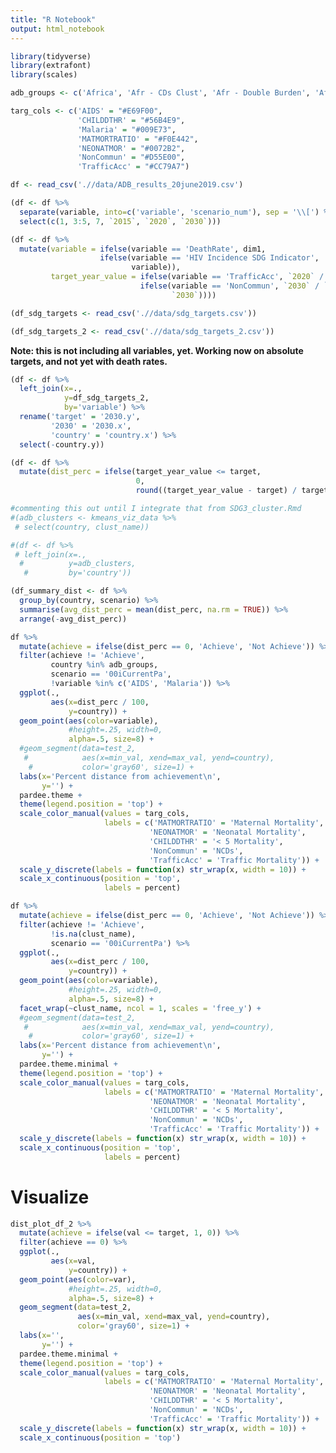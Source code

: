 ```yaml
---
title: "R Notebook"
output: html_notebook
---
```


```r
library(tidyverse)
library(extrafont)
library(scales)
```

```r
adb_groups <- c('Africa', 'Afr - CDs Clust', 'Afr - Double Burden', 'Afr - NCDs & HIV', 'Afr - NCDs Clust')
```

```r
targ_cols <- c('AIDS' = "#E69F00", 
               'CHILDDTHR' = "#56B4E9",
               'Malaria' = "#009E73",
               'MATMORTRATIO' = "#F0E442",
               'NEONATMOR' = "#0072B2",
               'NonCommun' = "#D55E00",
               'TrafficAcc' = "#CC79A7")
```

```r
df <- read_csv('.//data/ADB_results_20june2019.csv')
```

```r
(df <- df %>% 
  separate(variable, into=c('variable', 'scenario_num'), sep = '\\[') %>% 
  select(c(1, 3:5, 7, `2015`, `2020`, `2030`)))
```

```r
(df <- df %>% 
  mutate(variable = ifelse(variable == 'DeathRate', dim1, 
                    ifelse(variable == 'HIV Incidence SDG Indicator', 'AIDS', 
                           variable)),
         target_year_value = ifelse(variable == 'TrafficAcc', `2020` / `2015`, 
                             ifelse(variable == 'NonCommun', `2030` / `2015`, 
                                    `2030`))))
```

```r
(df_sdg_targets <- read_csv('.//data/sdg_targets.csv'))
```

```r
(df_sdg_targets_2 <- read_csv('.//data/sdg_targets_2.csv'))
```


**Note: this is not including all variables, yet. Working now on absolute targets, and not yet with death rates.**

```r
(df <- df %>% 
  left_join(x=.,
            y=df_sdg_targets_2,
            by='variable') %>% 
  rename('target' = '2030.y',
         '2030' = '2030.x',
         'country' = 'country.x') %>% 
  select(-country.y))
```


```r
(df <- df %>% 
  mutate(dist_perc = ifelse(target_year_value <= target, 
                            0, 
                            round((target_year_value - target) / target * 100, 3))))
```



```r
#commenting this out until I integrate that from SDG3_cluster.Rmd
#(adb_clusters <- kmeans_viz_data %>% 
 # select(country, clust_name))
```

```r
#(df <- df %>% 
 # left_join(x=.,
  #          y=adb_clusters,
   #         by='country'))
```


```r
(df_summary_dist <- df %>% 
  group_by(country, scenario) %>% 
  summarise(avg_dist_perc = mean(dist_perc, na.rm = TRUE)) %>% 
  arrange(-avg_dist_perc))
```

```r
df %>% 
  mutate(achieve = ifelse(dist_perc == 0, 'Achieve', 'Not Achieve')) %>% 
  filter(achieve != 'Achieve',
         country %in% adb_groups,
         scenario == '00iCurrentPa',
         !variable %in% c('AIDS', 'Malaria')) %>% 
  ggplot(.,
         aes(x=dist_perc / 100, 
             y=country)) + 
  geom_point(aes(color=variable), 
             #height=.25, width=0,
             alpha=.5, size=8) + 
  #geom_segment(data=test_2,
   #            aes(x=min_val, xend=max_val, yend=country),
    #           color='gray60', size=1) + 
  labs(x='Percent distance from achievement\n',
       y='') + 
  pardee.theme + 
  theme(legend.position = 'top') + 
  scale_color_manual(values = targ_cols,
                     labels = c('MATMORTRATIO' = 'Maternal Mortality',
                               'NEONATMOR' = 'Neonatal Mortality',
                               'CHILDDTHR' = '< 5 Mortality',
                               'NonCommun' = 'NCDs',
                               'TrafficAcc' = 'Traffic Mortality')) + 
  scale_y_discrete(labels = function(x) str_wrap(x, width = 10)) + 
  scale_x_continuous(position = 'top',
                     labels = percent)
```


```r
df %>% 
  mutate(achieve = ifelse(dist_perc == 0, 'Achieve', 'Not Achieve')) %>% 
  filter(achieve != 'Achieve',
         !is.na(clust_name),
         scenario == '00iCurrentPa') %>% 
  ggplot(.,
         aes(x=dist_perc / 100, 
             y=country)) + 
  geom_point(aes(color=variable), 
             #height=.25, width=0,
             alpha=.5, size=8) + 
  facet_wrap(~clust_name, ncol = 1, scales = 'free_y') + 
  #geom_segment(data=test_2,
   #            aes(x=min_val, xend=max_val, yend=country),
    #           color='gray60', size=1) + 
  labs(x='Percent distance from achievement\n',
       y='') + 
  pardee.theme.minimal + 
  theme(legend.position = 'top') + 
  scale_color_manual(values = targ_cols,
                     labels = c('MATMORTRATIO' = 'Maternal Mortality',
                               'NEONATMOR' = 'Neonatal Mortality',
                               'CHILDDTHR' = '< 5 Mortality',
                               'NonCommun' = 'NCDs',
                               'TrafficAcc' = 'Traffic Mortality')) + 
  scale_y_discrete(labels = function(x) str_wrap(x, width = 10)) + 
  scale_x_continuous(position = 'top',
                     labels = percent)
```





# Visualize

```r
dist_plot_df_2 %>% 
  mutate(achieve = ifelse(val <= target, 1, 0)) %>% 
  filter(achieve == 0) %>% 
  ggplot(.,
         aes(x=val, 
             y=country)) + 
  geom_point(aes(color=var), 
             #height=.25, width=0,
             alpha=.5, size=8) + 
  geom_segment(data=test_2,
               aes(x=min_val, xend=max_val, yend=country),
               color='gray60', size=1) + 
  labs(x='',
       y='') + 
  pardee.theme.minimal + 
  theme(legend.position = 'top') + 
  scale_color_manual(values = targ_cols,
                     labels = c('MATMORTRATIO' = 'Maternal Mortality',
                               'NEONATMOR' = 'Neonatal Mortality',
                               'CHILDDTHR' = '< 5 Mortality',
                               'NonCommun' = 'NCDs',
                               'TrafficAcc' = 'Traffic Mortality')) + 
  scale_y_discrete(labels = function(x) str_wrap(x, width = 10)) + 
  scale_x_continuous(position = 'top')
```


